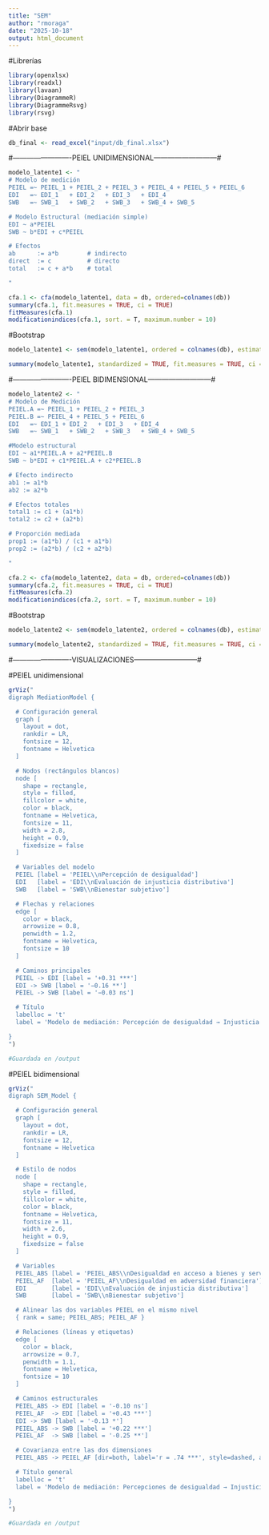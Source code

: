 ```yaml
---
title: "SEM"
author: "rmoraga"
date: "2025-10-18"
output: html_document
---
```


#Librerías
```r
library(openxlsx)
library(readxl)
library(lavaan)
library(DiagrammeR)
library(DiagrammeRsvg)
library(rsvg)


```

#Abrir base
```r
db_final <- read_excel("input/db_final.xlsx")

```


#-------------------------PEIEL UNIDIMENSIONAL---------------------------#


```r
modelo_latente1 <- "
# Modelo de medición
PEIEL =~ PEIEL_1 + PEIEL_2 + PEIEL_3 + PEIEL_4 + PEIEL_5 + PEIEL_6
EDI   =~ EDI_1   + EDI_2   + EDI_3   + EDI_4
SWB   =~ SWB_1   + SWB_2   + SWB_3   + SWB_4 + SWB_5

# Modelo Estructural (mediación simple)
EDI ~ a*PEIEL
SWB ~ b*EDI + c*PEIEL

# Efectos
ab      := a*b        # indirecto
direct  := c          # directo
total   := c + a*b    # total

"

```

```r
cfa.1 <- cfa(modelo_latente1, data = db, ordered=colnames(db))
summary(cfa.1, fit.measures = TRUE, ci = TRUE)
fitMeasures(cfa.1)
modificationindices(cfa.1, sort. = T, maximum.number = 10)
```


#Bootstrap
```r
modelo_latente1 <- sem(modelo_latente1, ordered = colnames(db), estimator="DWLS", data = db, se = "bootstrap", bootstrap = 5000)

summary(modelo_latente1, standardized = TRUE, fit.measures = TRUE, ci = TRUE)


```





#-------------------------PEIEL BIDIMENSIONAL---------------------------#

```r
modelo_latente2 <- "
# Modelo de Medición
PEIEL.A =~ PEIEL_1 + PEIEL_2 + PEIEL_3
PEIEL.B =~ PEIEL_4 + PEIEL_5 + PEIEL_6
EDI   =~ EDI_1 + EDI_2   + EDI_3   + EDI_4
SWB   =~ SWB_1   + SWB_2   + SWB_3   + SWB_4 + SWB_5

#Modelo estructural
EDI ~ a1*PEIEL.A + a2*PEIEL.B
SWB ~ b*EDI + c1*PEIEL.A + c2*PEIEL.B

# Efecto indirecto
ab1 := a1*b
ab2 := a2*b

# Efectos totales
total1 := c1 + (a1*b)
total2 := c2 + (a2*b)

# Proporción mediada
prop1 := (a1*b) / (c1 + a1*b)
prop2 := (a2*b) / (c2 + a2*b)

"

```

```r
cfa.2 <- cfa(modelo_latente2, data = db, ordered=colnames(db))
summary(cfa.2, fit.measures = TRUE, ci = TRUE)
fitMeasures(cfa.2)
modificationindices(cfa.2, sort. = T, maximum.number = 10)
```


#Bootstrap
```r
modelo_latente2 <- sem(modelo_latente2, ordered = colnames(db), estimator="DWLS", data = db, se = "bootstrap", bootstrap = 5000)

summary(modelo_latente2, standardized = TRUE, fit.measures = TRUE, ci = TRUE)


```



#-------------------------VISUALIZACIONES---------------------------#


#PEIEL unidimensional
```r
grViz("
digraph MediationModel {

  # Configuración general
  graph [
    layout = dot,
    rankdir = LR,
    fontsize = 12,
    fontname = Helvetica
  ]

  # Nodos (rectángulos blancos)
  node [
    shape = rectangle,
    style = filled,
    fillcolor = white,
    color = black,
    fontname = Helvetica,
    fontsize = 11,
    width = 2.8,
    height = 0.9,
    fixedsize = false
  ]

  # Variables del modelo
  PEIEL [label = 'PEIEL\\nPercepción de desigualdad']
  EDI   [label = 'EDI\\nEvaluación de injusticia distributiva']
  SWB   [label = 'SWB\\nBienestar subjetivo']

  # Flechas y relaciones
  edge [
    color = black,
    arrowsize = 0.8,
    penwidth = 1.2,
    fontname = Helvetica,
    fontsize = 10
  ]

  # Caminos principales
  PEIEL -> EDI [label = '+0.31 ***']
  EDI -> SWB [label = '−0.16 **']
  PEIEL -> SWB [label = '−0.03 ns']

  # Título
  labelloc = 't'
  label = 'Modelo de mediación: Percepción de desigualdad → Injusticia distributiva → Bienestar subjetivo'

}
")

#Guardada en /output


```


#PEIEL bidimensional
```r
grViz("
digraph SEM_Model {

  # Configuración general
  graph [
    layout = dot,
    rankdir = LR,
    fontsize = 12,
    fontname = Helvetica
  ]

  # Estilo de nodos
  node [
    shape = rectangle,
    style = filled,
    fillcolor = white,
    color = black,
    fontname = Helvetica,
    fontsize = 11,
    width = 2.6,
    height = 0.9,
    fixedsize = false
  ]

  # Variables
  PEIEL_ABS [label = 'PEIEL_ABS\\nDesigualdad en acceso a bienes y servicios']
  PEIEL_AF  [label = 'PEIEL_AF\\nDesigualdad en adversidad financiera']
  EDI       [label = 'EDI\\nEvaluación de injusticia distributiva']
  SWB       [label = 'SWB\\nBienestar subjetivo']

  # Alinear las dos variables PEIEL en el mismo nivel
  { rank = same; PEIEL_ABS; PEIEL_AF }

  # Relaciones (líneas y etiquetas)
  edge [
    color = black,
    arrowsize = 0.7,
    penwidth = 1.1,
    fontname = Helvetica,
    fontsize = 10
  ]

  # Caminos estructurales
  PEIEL_ABS -> EDI [label = '-0.10 ns']
  PEIEL_AF  -> EDI [label = '+0.43 ***']
  EDI -> SWB [label = '-0.13 *']
  PEIEL_ABS -> SWB [label = '+0.22 ***']
  PEIEL_AF  -> SWB [label = '-0.25 **']

  # Covarianza entre las dos dimensiones
  PEIEL_ABS -> PEIEL_AF [dir=both, label='r = .74 ***', style=dashed, arrowsize=0.5]

  # Título general
  labelloc = 't'
  label = 'Modelo de mediación: Percepciones de desigualdad → Injusticia distributiva → Bienestar subjetivo'

}
")

#Guardada en /output

```














